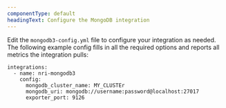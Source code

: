 ```yaml
---
componentType: default
headingText: Configure the MongoDB integration 
---
```


Edit the `mongodb3-config.yml` file to configure your integration as needed. The following example config fills in all the required options and reports all metrics the integration pulls:

```
integrations:
  - name: nri-mongodb3
    config:
      mongodb_cluster_name: MY_CLUSTEr
      mongodb_uri: mongodb://username:password@localhost:27017
      exporter_port: 9126
```
